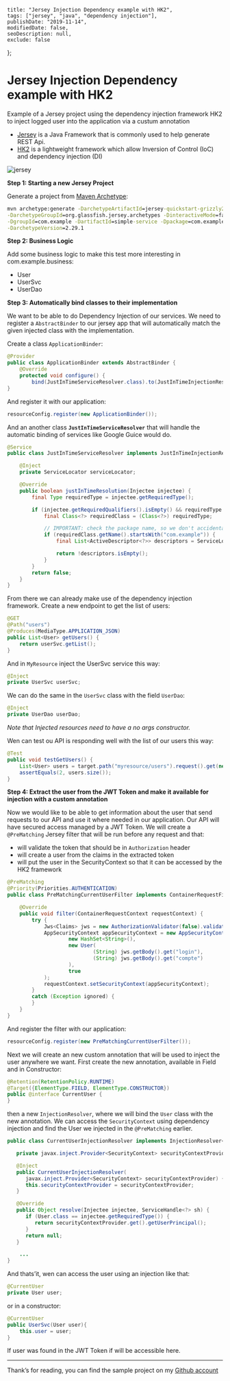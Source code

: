     title: "Jersey Injection Dependency example with HK2", 
    tags: ["jersey", "java", "dependency injection"], 
    publishDate: "2019-11-14", 
    modifiedDate: false, 
    seoDescription: null, 
    exclude: false 
};

# Jersey Injection Dependency example with HK2

Example of a Jersey project using the dependency injection framework HK2 to inject logged user into the application via a custum annotation

- [Jersey](https://eclipse-ee4j.github.io/jersey/) is a Java Framework that is commonly used to help generate REST Api.
- [HK2](https://javaee.github.io/hk2/) is a lightweight framework which allow Inversion of Control (IoC) and dependency injection (DI)

![jersey](/images/jersey-injection-dependency-hk2/jersey.png)

**Step 1: Starting a new Jersey Project**

Generate a project from [Maven Archetype](https://eclipse-ee4j.github.io/jersey.github.io/documentation/latest/getting-started.html#new-from-archetype):

```cmd
mvn archetype:generate -DarchetypeArtifactId=jersey-quickstart-grizzly2 \
-DarchetypeGroupId=org.glassfish.jersey.archetypes -DinteractiveMode=false \
-DgroupId=com.example -DartifactId=simple-service -Dpackage=com.example \
-DarchetypeVersion=2.29.1
```

**Step 2: Business Logic**

Add some business logic to make this test more interesting in com.example.business:
- User
- UserSvc
- UserDao

**Step 3: Automatically bind classes to their implementation**

We want to be able to do Dependency Injection of our services. We need to register a `AbstractBinder` to our jersey app that will automatically match the given injected class with the implementation.

Create a class `ApplicationBinder`:

```java
@Provider
public class ApplicationBinder extends AbstractBinder {
    @Override
    protected void configure() {
        bind(JustInTimeServiceResolver.class).to(JustInTimeInjectionResolver.class);
}
```

And register it with our application:

```java
resourceConfig.register(new ApplicationBinder());
```

And an another class **`JustInTimeServiceResolver`** that will handle the automatic binding of services like Google Guice would do.

```java
@Service
public class JustInTimeServiceResolver implements JustInTimeInjectionResolver {

    @Inject
    private ServiceLocator serviceLocator;

    @Override
    public boolean justInTimeResolution(Injectee injectee) {
        final Type requiredType = injectee.getRequiredType();

        if (injectee.getRequiredQualifiers().isEmpty() && requiredType instanceof Class) {
            final Class<?> requiredClass = (Class<?>) requiredType;

            // IMPORTANT: check the package name, so we don't accidentally preempt other framework JIT resolvers
            if (requiredClass.getName().startsWith("com.example")) {
                final List<ActiveDescriptor<?>> descriptors = ServiceLocatorUtilities.addClasses(serviceLocator, requiredClass);

                return !descriptors.isEmpty();
            }
        }
        return false;
    }
}
```

From there we can already make use of the dependency injection framework.
Create a new endpoint to get the list of users:

```java
@GET
@Path("users")
@Produces(MediaType.APPLICATION_JSON)
public List<User> getUsers() {
    return userSvc.getList();
}
```

And in `MyResource` inject the UserSvc service this way:

```java
@Inject
private UserSvc userSvc;
```

We can do the same in the `UserSvc` class with the field `UserDao`:

```java
@Inject
private UserDao userDao;
```

*Note that Injected resources need to have a no args constructor.*

Wen can test ou API is responding well with the list of our users this way:

```java
@Test
public void testGetUsers() {
    List<User> users = target.path("myresource/users").request().get(new GenericType<List<User>>() {});
    assertEquals(2, users.size());
}
```

**Step 4: Extract the user from the JWT Token and make it available for injection with a custom annotation**

Now we would like to be able to get information about the user that send requests to our API and use it where needed in our application.
Our API will have secured access managed by a JWT Token.
We will create a `@PreMatching` Jersey filter that will be run before any request and that:
* will validate the token that should be in `Authorization` header
* will create a user from the claims in the extracted token
* will put the user in the SecurityContext so that it can be accessed by the HK2 framework

```java
@PreMatching
@Priority(Priorities.AUTHENTICATION)
public class PreMatchingCurrentUserFilter implements ContainerRequestFilter {

    @Override
    public void filter(ContainerRequestContext requestContext) {
        try {
            Jws<Claims> jws = new AuthorizationValidator(false).validate(requestContext);
            AppSecurityContext appSecurityContext = new AppSecurityContext(
                    new HashSet<String>(),
                    new User(
                            (String) jws.getBody().get("login"),
                            (String) jws.getBody().get("compte")
                    ),
                    true
            );
            requestContext.setSecurityContext(appSecurityContext);
        }
        catch (Exception ignored) {
        }
    }
}
```

And register the filter with our application:

```java
resourceConfig.register(new PreMatchingCurrentUserFilter());
```

Next we will create an new custom annotation that will be used to inject the user anywhere we want.
First create the new annotation, available in Field and in Constructor:

```java
@Retention(RetentionPolicy.RUNTIME)
@Target({ElementType.FIELD, ElementType.CONSTRUCTOR})
public @interface CurrentUser {
}
```

then a new `InjectionResolver`, where we will bind the `User` class with the new annotation.
We can access the `SecurityContext` using dependency injection and find the User we injected in the `@PreMatching` earlier.

```java
public class CurrentUserInjectionResolver implements InjectionResolver<CurrentUser> {

   private javax.inject.Provider<SecurityContext> securityContextProvider;

   @Inject
   public CurrentUserInjectionResolver(
      javax.inject.Provider<SecurityContext> securityContextProvider) {
      this.securityContextProvider = securityContextProvider;
   }

   @Override
   public Object resolve(Injectee injectee, ServiceHandle<?> sh) {
      if (User.class == injectee.getRequiredType()) {
         return securityContextProvider.get().getUserPrincipal();
      }
      return null;
   }

    ...
}
```

And thats’it, wen can access the user using an injection like that:

```java
@CurrentUser
private User user;
```

or in a constructor:

```java
@CurrentUser
public UserSvc(User user){
    this.user = user;
}
```

If user was found in the JWT Token if will be accessible here.

--- 

Thank’s for reading, you can find the sample project on my [Github account](https://github.com/m4nu56/jersey-hk2)
